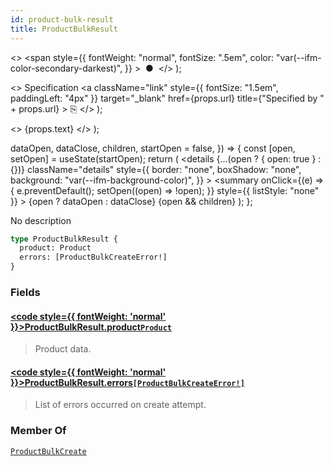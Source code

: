 ```yaml
---
id: product-bulk-result
title: ProductBulkResult
---
```


  <>
    <span
      style={{
        fontWeight: "normal",
        fontSize: ".5em",
        color: "var(--ifm-color-secondary-darkest)",
      }}
    >
      &nbsp;●&nbsp;
    </span>
  </>
);

  <>
    Specification
    <a
      className="link"
      style={{ fontSize: "1.5em", paddingLeft: "4px" }}
      target="\_blank"
      href={props.url}
      title={"Specified by " + props.url}
    >
      ⎘
    </a>
  </>
);

  <>
    <span className={props.class}>{props.text}</span>
  </>
);


  dataOpen,
  dataClose,
  children,
  startOpen = false,
}) => {
  const [open, setOpen] = useState(startOpen);
  return (
    <details
      {...(open ? { open: true } : {})}
      className="details"
      style={{
        border: "none",
        boxShadow: "none",
        background: "var(--ifm-background-color)",
      }}
    >
      <summary
        onClick={(e) => {
          e.preventDefault();
          setOpen((open) => !open);
        }}
        style={{ listStyle: "none" }}
      >
        {open ? dataOpen : dataClose}
      </summary>
      {open && children}
    </details>
  );
};

No description

```graphql
type ProductBulkResult {
  product: Product
  errors: [ProductBulkCreateError!]
}
```

### Fields

#### [<code style={{ fontWeight: 'normal' }}>ProductBulkResult.<b>product</b></code>](#)<Bullet />[`Product`](../../../api-reference/products/objects/product) <Badge class="badge badge--secondary" text="object"/> <Badge class="badge badge--secondary" text="products"/>

> Product data.

#### [<code style={{ fontWeight: 'normal' }}>ProductBulkResult.<b>errors</b></code>](#)<Bullet />[`[ProductBulkCreateError!]`](../../../api-reference/products/objects/product-bulk-create-error) <Badge class="badge badge--secondary" text="list"/> <Badge class="badge badge--secondary" text="object"/> <Badge class="badge badge--secondary" text="products"/>

> List of errors occurred on create attempt.

### Member Of

[`ProductBulkCreate`](../../../api-reference/products/objects/product-bulk-create) <Badge class="badge badge--secondary" text="object"/>
